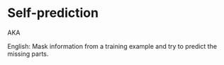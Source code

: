 # Self-prediction

AKA

English: Mask information from a training example and try to predict the missing parts.